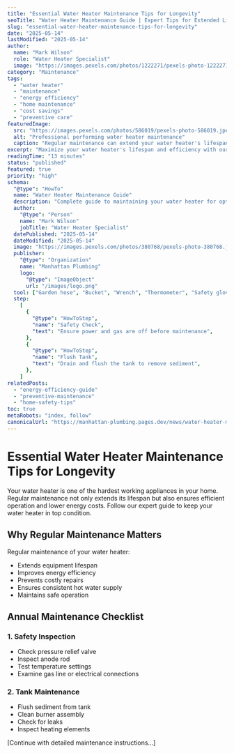 ```yaml
---
title: "Essential Water Heater Maintenance Tips for Longevity"
seoTitle: "Water Heater Maintenance Guide | Expert Tips for Extended Lifespan"
slug: "essential-water-heater-maintenance-tips-for-longevity"
date: "2025-05-14"
lastModified: "2025-05-14"
author:
  name: "Mark Wilson"
  role: "Water Heater Specialist"
  image: "https://images.pexels.com/photos/1222271/pexels-photo-1222271.jpeg?auto=compress&cs=tinysrgb&w=1260&h=750&dpr=2"
category: "Maintenance"
tags:
  - "water heater"
  - "maintenance"
  - "energy efficiency"
  - "home maintenance"
  - "cost savings"
  - "preventive care"
featuredImage:
  src: "https://images.pexels.com/photos/586019/pexels-photo-586019.jpeg?auto=compress&cs=tinysrgb&w=1260&h=750&dpr=1"
  alt: "Professional performing water heater maintenance"
  caption: "Regular maintenance can extend your water heater's lifespan by years"
excerpt: "Maximize your water heater's lifespan and efficiency with our comprehensive maintenance guide. Learn professional tips for maintaining your water heater, reducing energy costs, and preventing common problems."
readingTime: "13 minutes"
status: "published"
featured: true
priority: "high"
schema:
  "@type": "HowTo"
  name: "Water Heater Maintenance Guide"
  description: "Complete guide to maintaining your water heater for optimal performance and longevity"
  author:
    "@type": "Person"
    name: "Mark Wilson"
    jobTitle: "Water Heater Specialist"
  datePublished: "2025-05-14"
  dateModified: "2025-05-14"
  image: "https://images.pexels.com/photos/380768/pexels-photo-380768.jpeg?auto=compress&cs=tinysrgb&w=1260&h=750&dpr=2"
  publisher:
    "@type": "Organization"
    name: "Manhattan Plumbing"
    logo:
      "@type": "ImageObject"
      url: "/images/logo.png"
  tool: ["Garden hose", "Bucket", "Wrench", "Thermometer", "Safety gloves"]
  step:
    [
      {
        "@type": "HowToStep",
        "name": "Safety Check",
        "text": "Ensure power and gas are off before maintenance",
      },
      {
        "@type": "HowToStep",
        "name": "Flush Tank",
        "text": "Drain and flush the tank to remove sediment",
      },
    ]
relatedPosts:
  - "energy-efficiency-guide"
  - "preventive-maintenance"
  - "home-safety-tips"
toc: true
metaRobots: "index, follow"
canonicalUrl: "https://manhattan-plumbing.pages.dev/news/water-heater-maintenance-tips"
---
```


# Essential Water Heater Maintenance Tips for Longevity

Your water heater is one of the hardest working appliances in your home. Regular maintenance not only extends its lifespan but also ensures efficient operation and lower energy costs. Follow our expert guide to keep your water heater in top condition.

## Why Regular Maintenance Matters

Regular maintenance of your water heater:

- Extends equipment lifespan
- Improves energy efficiency
- Prevents costly repairs
- Ensures consistent hot water supply
- Maintains safe operation

## Annual Maintenance Checklist

### 1. Safety Inspection

- Check pressure relief valve
- Inspect anode rod
- Test temperature settings
- Examine gas line or electrical connections

### 2. Tank Maintenance

- Flush sediment from tank
- Clean burner assembly
- Check for leaks
- Inspect heating elements

[Continue with detailed maintenance instructions...]
